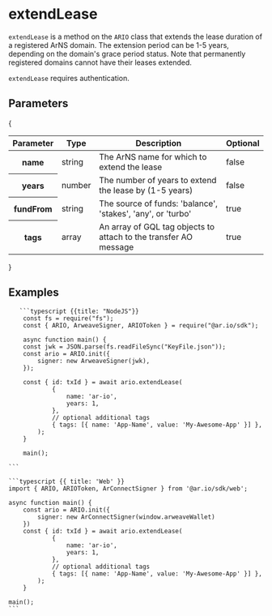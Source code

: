 
<HeroPattern />

# extendLease

`extendLease` is a method on the `ARIO` class that extends the lease duration of a registered ArNS domain. The extension period can be 1-5 years, depending on the domain's grace period status. Note that permanently registered domains cannot have their leases extended.

`extendLease` requires authentication.

## Parameters

{

<div style={{ textAlign: 'center' }}>
  <table className="inline-table">
    <thead>
      <tr>
        <th>Parameter</th>
        <th>Type</th>
        <th>Description</th>
        <th>Optional</th>
      </tr>
    </thead>
    <tbody>
      <tr>
        <th>name</th>
        <td>string</td>
        <td>The ArNS name for which to extend the lease</td>
        <td>false</td>
      </tr>
      <tr>
        <th>years</th>
        <td>number</td>
        <td>The number of years to extend the lease by (1-5 years)</td>
        <td>false</td>
      </tr>
      <tr>
        <th>fundFrom</th>
        <td>string</td>
        <td>The source of funds: 'balance', 'stakes', 'any', or 'turbo'</td>
        <td>true</td>
      </tr>
      <tr>
        <th>tags</th>
        <td>array</td>
        <td>
          An array of GQL tag objects to attach to the transfer AO message
        </td>
        <td>true</td>
      </tr>
    </tbody>
  </table>
</div>
}

## Examples

<CodeGroup title="extendLease">

       ```typescript {{title: "NodeJS"}}
        const fs = require("fs");
        const { ARIO, ArweaveSigner, ARIOToken } = require("@ar.io/sdk");

        async function main() {
        const jwk = JSON.parse(fs.readFileSync("KeyFile.json"));
        const ario = ARIO.init({
            signer: new ArweaveSigner(jwk),
        });

        const { id: txId } = await ario.extendLease(
                {
                    name: 'ar-io',
                    years: 1,
                },
                // optional additional tags
                { tags: [{ name: 'App-Name', value: 'My-Awesome-App' }] },
            );
        }

        main();

    ```

    ```typescript {{ title: 'Web' }}
    import { ARIO, ARIOToken, ArConnectSigner } from '@ar.io/sdk/web';

    async function main() {
        const ario = ARIO.init({
            signer: new ArConnectSigner(window.arweaveWallet)
        })
        const { id: txId } = await ario.extendLease(
                {
                    name: 'ar-io',
                    years: 1,
                },
                // optional additional tags
                { tags: [{ name: 'App-Name', value: 'My-Awesome-App' }] },
            );
        }

    main();
    ```

</CodeGroup>
